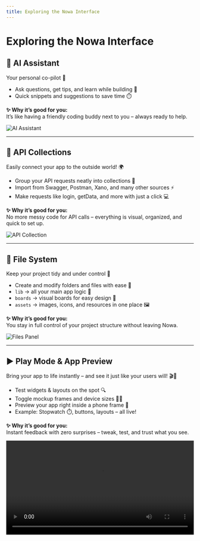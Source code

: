 ```yaml
---
title: Exploring the Nowa Interface
---
```


# Exploring the Nowa Interface

## 🤖 AI Assistant  
Your personal co-pilot 🚀  

- Ask questions, get tips, and learn while building 💬  
- Quick snippets and suggestions to save time ⏱️  

**✨ Why it’s good for you:**  
It’s like having a friendly coding buddy next to you – always ready to help.  

![AI Assistant](/img/exploreinterface/ai.png)

---

## 🔌 API Collections  
Easily connect your app to the outside world! 🌍  

- Group your API requests neatly into collections 📂  
- Import from Swagger, Postman, Xano, and many other sources ⚡  
- Make requests like login, getData, and more with just a click 💻  

**✨ Why it’s good for you:**  
No more messy code for API calls – everything is visual, organized, and quick to set up.  

![API Collection](/img/exploreinterface/api.png)

---

## 📂 File System  
Keep your project tidy and under control 🧹  

- Create and modify folders and files with ease 📝  
- `lib` → all your main app logic 🧠  
- `boards` → visual boards for easy design 🎨  
- `assets` → images, icons, and resources in one place 🖼️  

**✨ Why it’s good for you:**  
You stay in full control of your project structure without leaving Nowa.  

![Files Panel](/img/exploreinterface/files.png)

---

## ▶️ Play Mode & App Preview  

Bring your app to life instantly – and see it just like your users will! 🎬📱  

- Test widgets & layouts on the spot 🔍  
- Toggle mockup frames and device sizes 📱🔄  
- Preview your app right inside a phone frame 👀  
- Example: Stopwatch ⏱️, buttons, layouts – all live!  

**✨ Why it’s good for you:**  
Instant feedback with zero surprises – tweak, test, and trust what you see.  

<video src="/videos/playmod.webm" controls width="100%" />



---

## 🧪 Test Mode - Simulator  
Choose where to test your app 🖥️📱  

- Run in Chrome for quick web tests 🌐  
- Switch to mobile for realistic previews 📱  

**✨ Why it’s good for you:**  
One click = instant testing across platforms.  

![Simulator](/img/exploreinterface/simulator.png)

---

## 🗄️ Supabase Integration  
Connect your app to a powerful backend easily 🔑  

- Connect automatically with one click ⚡  
- Or connect manually by using your own API keys 🔒  
- You choose the way that works best for you ✅  

**✨ Why it’s good for you:**  
Flexible integration means you’re always in control of how your data is connected.  

![Supabase Settings](/img/exploreinterface/supabase.png)

---

## 🎨 Themes  
Make your app look beautiful ✨  

- Light 🌞 and Dark 🌙 modes  
- Customize Primary, Secondary, Tertiary colors 🌈  
- Adjust typography for titles, headlines, and body text 📝  

**✨ Why it’s good for you:**  
Stand out with a polished design that matches your brand or style – no design skills required.  

![Theme Settings](/img/exploreinterface/theme.png)

---

## 🧩 Widgets  
Your app’s building blocks, all in one place 🏗️  

- Pages and components neatly listed 📋  
- Example: HomePage ready to edit  

**✨ Why it’s good for you:**  
Super quick navigation – find what you need in seconds.  

![Widget Panel](/img/exploreinterface/widget.png)

---

## 🔄 Circle (Flow Editor)  
Bring your app to life with visual logic 💡  

- Example: Button click → Show Dialog 💬 → Open URL 🌍  
- Configure details on the side with no coding required ✨  
- Smart feature: Circle can detect your written code and represent it visually 🎨👨‍💻  

**✨ Why it’s good for you:**  
You don’t have to pick between coding and no-code — Circle gives you both.  
It’s like magic Lego 🧩 for your app’s brain 🧠, with extra freedom!  

![Circle](/img/exploreinterface/circle.png)
